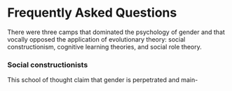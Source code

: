 # Frequently Asked Questions

There were three
camps that dominated the psychology of gender and that vocally opposed the
application of evolutionary theory: social constructionism, cognitive learning
theories, and social role theory.

### Social constructionists

This school of thought claim that gender
is perpetrated and main-
